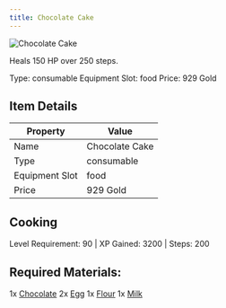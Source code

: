 ```yaml
---
title: Chocolate Cake
---
```


<div className="flex items-start gap-6 mb-8">
  <div className="flex-shrink-0">
    <img src="/assets/resources/cooking/chocolate_cake.png" alt="Chocolate Cake" className="w-24 h-24 border rounded-lg" />
  </div>
  <div className="flex-1">
    <div className="space-y-2">
      <p className="text-lg text-muted-foreground">Heals 150 HP over 250 steps.</p>
      <div className="flex flex-wrap gap-4 text-sm">
        <span className="px-2 py-1 bg-green-100 dark:bg-green-900 rounded-md">
          Type: consumable
        </span>
        <span className="px-2 py-1 bg-purple-100 dark:bg-purple-900 rounded-md">
          Equipment Slot: food
        </span>
        <span className="px-2 py-1 bg-yellow-100 dark:bg-yellow-900 rounded-md">
          Price: 929 Gold
        </span>
      </div>
    </div>
  </div>
</div>

## Item Details
| Property | Value |
|----------|-------|
| Name | Chocolate Cake |
| Type | consumable |
| Equipment Slot | food |
| Price | 929 Gold |

## Cooking
Level Requirement: 90 | XP Gained: 3200 | Steps: 200

## Required Materials:
1x [Chocolate](/docs/items/individual/chocolate)
2x [Egg](/docs/resources/individual/egg)
1x [Flour](/docs/resources/individual/flour)
1x [Milk](/docs/resources/individual/milk)

